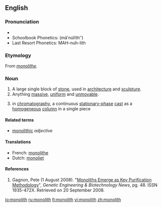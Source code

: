 {{wikipedia|dab=monolith (disambiguation)|monolith}}
==English==

===Pronunciation===
* {{IPA|/ˈma.nə.ˌlɪθ/}}
* Schoolbook Phonetics: (mäʹnu̇lĭthʺ)
* Last Resort Phonetics: MAH-nuh-lith

===Etymology===
From {{F.}} ''[[monolithe]]''.

===Noun===
{{wikipedia|monolith|monolith (1)}}
{{en-noun}}

# A large single block of [[stone]], used in [[architecture]] and [[sculpture]].
# Anything [[massive]], [[uniform]] and [[unmovable]].
# {{chemistry}} in [[chromatography]], a continuous [[stationary-phase]] [[cast#Verb|cast]] as a [[homogeneous]] [[column]] in a single piece

====Related terms====
* [[monolithic]] ''adjective''

====Translations====
{{top}}
* French: [[monolithe]] {{m}}
* Dutch: [[monoliet]] {{m}}
{{bottom}}

====References====
# {{chemistry}} Gagnon, Pete (1 August 2008). "[http://www.genengnews.com/articles/chitem.aspx?aid=2543 Monoliths Emerge as Key Purification Methodology]", ''Genetic Engineering & Biotechnology News'', pg. 48.  ISSN 1935-472X.  Retrieved on 20 September 2008.

[[io:monolith]]
[[ru:monolith]]
[[fi:monolith]]
[[vi:monolith]]
[[zh:monolith]]